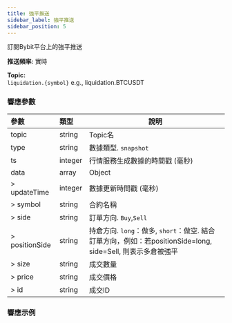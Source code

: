 ```yaml
---
title: 強平推送
sidebar_label: 強平推送
sidebar_position: 5
---
```


訂閱Bybit平台上的強平推送

**推送頻率:** 實時

**Topic:**<br/>
`liquidation.{symbol}` e.g., liquidation.BTCUSDT

### 響應參數
| 參數 | 類型 | 說明|
|:----- |:-----|----- |
|topic |string |Topic名 |
|type |string |數據類型. `snapshot` |
|ts |integer |行情服務生成數據的時間戳 (毫秒) |
|data |array |Object |
|> updateTime |integer |數據更新時間戳 (毫秒) |
|> symbol |string |合約名稱 |
|> side |string |訂單方向. `Buy`,`Sell` |
|> positionSide |string |持倉方向. `long`：做多, `short`：做空. 結合訂單方向，例如：若positionSide=long, side=Sell, 則表示多倉被強平 |
|> size |string |成交數量 |
|> price |string |成交價格 |
|> id |string |成交ID |

### 響應示例

<Tabs>
<TabItem value="option" label="option">

```json

```
</TabItem>
</Tabs>